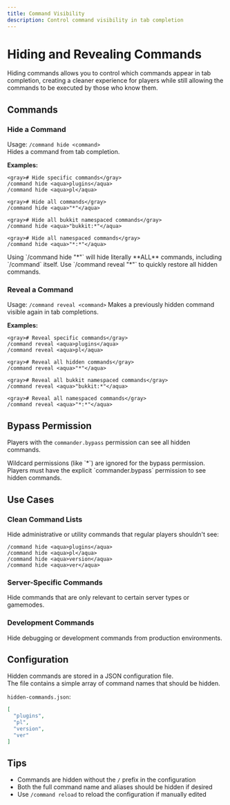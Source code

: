 ```yaml
---
title: Command Visibility
description: Control command visibility in tab completion
---
```


# Hiding and Revealing Commands

Hiding commands allows you to control which commands appear in tab completion,
creating a cleaner experience for players while still allowing the commands to be executed by those who know them.

## Commands

### Hide a Command

Usage: `/command hide <command>`  
Hides a command from tab completion.

**Examples:**
```
<gray># Hide specific commands</gray>
/command hide <aqua>plugins</aqua>
/command hide <aqua>pl</aqua>

<gray># Hide all commands</gray>
/command hide <aqua>"*"</aqua>

<gray># Hide all bukkit namespaced commands</gray>
/command hide <aqua>"bukkit:*"</aqua>

<gray># Hide all namespaced commands</gray>
/command hide <aqua>"*:*"</aqua>
```

<Callout type="warning">
  Using `/command hide "*"` will hide literally **ALL** commands, including `/command` itself.  
  Use `/command reveal "*"` to quickly restore all hidden commands.
</Callout>

### Reveal a Command
Usage: `/command reveal <command>`
Makes a previously hidden command visible again in tab completions.

**Examples:**
```
<gray># Reveal specific commands</gray>
/command reveal <aqua>plugins</aqua>
/command reveal <aqua>pl</aqua>

<gray># Reveal all hidden commands</gray>
/command reveal <aqua>"*"</aqua>

<gray># Reveal all bukkit namespaced commands</gray>
/command reveal <aqua>"bukkit:*"</aqua>

<gray># Reveal all namespaced commands</gray>
/command reveal <aqua>"*:*"</aqua>
```

## Bypass Permission
Players with the `commander.bypass` permission can see all hidden commands.

<Callout type="info">
  Wildcard permissions (like `*`) are ignored for the bypass permission.  
  Players must have the explicit `commander.bypass` permission to see hidden commands.
</Callout>

## Use Cases

### Clean Command Lists
Hide administrative or utility commands that regular players shouldn't see:
```
/command hide <aqua>plugins</aqua>
/command hide <aqua>pl</aqua>
/command hide <aqua>version</aqua>
/command hide <aqua>ver</aqua>
```

### Server-Specific Commands
Hide commands that are only relevant to certain server types or gamemodes.

### Development Commands
Hide debugging or development commands from production environments.

## Configuration

Hidden commands are stored in a JSON configuration file.  
The file contains a simple array of command names that should be hidden.

`hidden-commands.json`:
```json
[
  "plugins",
  "pl",
  "version",
  "ver"
]
```

## Tips

- Commands are hidden without the `/` prefix in the configuration
- Both the full command name and aliases should be hidden if desired
- Use `/command reload` to reload the configuration if manually edited